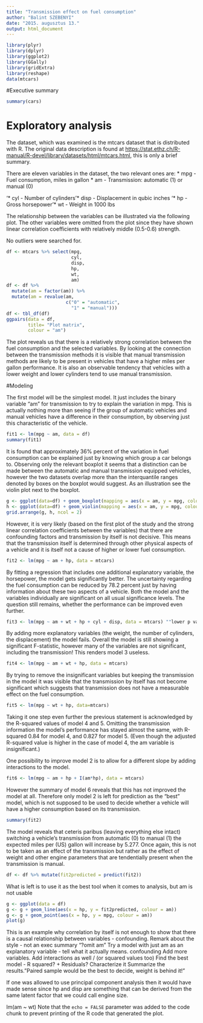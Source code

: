 ```yaml
---
title: "Transmission effect on fuel consumption"
author: "Balint SZEBENYI"
date: "2015. augusztus 13."
output: html_document
---
```


```r
library(plyr)
library(dplyr)
library(ggplot2)
library(GGally)
library(gridExtra)
library(reshape)
data(mtcars)
```

#Executive summary

```r
summary(cars)
```

# Exploratory analysis
The dataset, which was examined is the mtcars dataset that is distributed with R. The original data description is found at <https://stat.ethz.ch/R-manual/R-devel/library/datasets/html/mtcars.html>, this is only a brief summary.

There are eleven variables in the dataset, the two relevant ones are:
* mpg - Fuel consumption, miles in gallon
* am - Transmission: automatic (1) or manual (0) 

'* cyl - Number of cylinders
'* disp - Displacement in qubic inches
'* hp - Gross horsepower
'* wt - Weight in 1000 lbs

The relationship between the variables can be illustrated via the following plot. The other variables were omitted from the plot since they have shown linear correlation coefficients with relatively middle (0.5-0.6) strength.

No outliers were searched for.

```r
df <- mtcars %>% select(mpg,
                        cyl,
                        disp,
                        hp,
                        wt,
                        am)
df <- df %>%
  mutate(am = factor(am)) %>%
  mutate(am = revalue(am,
                      c("0" = "automatic",
                        "1" = "manual")))
df <- tbl_df(df)
ggpairs(data = df,
        title= "Plot matrix",
        colour = "am")
```

The plot reveals us that there is a relatively strong correlation between the fuel consumption and the selected variables. By looking at the connection between the transmission methods it is visible that manual transmission methods are likely to be present in vehicles that have a higher miles per gallon performance. It is also an observable tendency that vehicles with a lower weight and lower cylinders tend to use manual transmission.

#Modeling

The first model will be the simplest model. It just includes the binary variable "am" for transmission to try to explain the variation in mpg. This is actually nothing more than seeing if the group of automatic vehicles and manual vehicles have a difference in their consumption, by observing just this characteristic of the vehicle.

```r
fit1 <- lm(mpg ~ am, data = df)
summary(fit1)
```

It is found that approximately 36% percent of the variation in fuel consumption can be explained just by knowing which group a car belongs to. Observing only the relevant boxplot it seems that a distinction can be made between the automatic and manual transmission equipped vehicles, however the two datasets overlap more than the interquantile ranges denoted by boxes on the boxplot would suggest. As an illustration see the violin plot next to the boxplot.

```r
g <- ggplot(data=df) + geom_boxplot(mapping = aes(x = am, y = mpg, colour = am))
h <- ggplot(data=df) + geom_violin(mapping = aes(x = am, y = mpg, colour = am))
grid.arrange(g, h, ncol = 2)
```

However, it is very likely (based on the first plot of the study and the strong linear correlation coefficients between the variables) that there are confounding factors and transmission by itself is not decisive. This means that the transmission itself is determined through other physical aspects of a vehicle and it is itself not a cause of higher or lower fuel consumption.

```r
fit2 <- lm(mpg ~ am + hp, data = mtcars)
```

By fitting a regression that includes one additional explanatory variable, the horsepower, the model gets significantly better. The uncertainty regarding the fuel consumption can be reduced by 78.2 percent just by having information about these two aspects of a vehicle. Both the model and the variables individually are significant on all usual significance levels. The question still remains, whether the performance can be improved even further.

```r
fit3 <- lm(mpg ~ am + wt + hp + cyl + disp, data = mtcars) ""lower p values -y throw it out s, try less addition try interaction; vif - handling by pca;
```

By adding more explanatory variables (the weight, the number of cylinders, the displacement) the model fails. Overall the model is still showing a significant F-statistic, however many of the variables are not significant, including the transmission! This renders model 3 useless.

```r
fit4 <- lm(mpg ~ am + wt + hp, data = mtcars)
```

By trying to remove the insignificant variables but keeping the transmission in the model it was visible that the transmission by itself has not become significant which suggests that transmission does not have a measurable effect on the fuel consumption.

```r
fit5 <- lm(mpg ~ wt + hp, data=mtcars)
```

Taking it one step even further the previous statement is acknowledged by the R-squared values of model 4 and 5. Omitting the transmission information the model's performance has stayed almost the same, with R-squared 0.84 for model 4, and 0.827 for model 5. (Even though the adjusted R-squared value is higher in the case of model 4, the am variable is insignificant.)

One possibility to improve model 2 is to allow for a different slope by adding interactions to the model.

```r
fit6 <- lm(mpg ~ am + hp + I(am*hp), data = mtcars)
```

However the summary of model 6 reveals that this has not improved the model at all.
Therefore only model 2 is left for prediction as the "best" model, which is not supposed to be used to decide whether a vehicle will have a higher consumption based on its transmission.

```r
summary(fit2)
```

The model reveals that ceteris paribus (leaving everything else intact) switching a vehicle's transmission from automatic (0) to manual (1) the expected miles per (US) gallon will increase by 5.277. Once again, this is not to be taken as an effect of the transmission but rather as the effect of weight and other engine parameters that are tendentially present when the transmission is manual.

```r
df <- df %>% mutate(fit2predicted = predict(fit2))
```
What is left is to use it as the best tool when it comes to analysis, but am is not usable

```r
g <- ggplot(data = df)
g <- g + geom_line(aes(x = hp, y = fit2predicted, colour = am))
g <- g + geom_point(aes(x = hp, y = mpg, colour = am))
plot(g)
```
This is an example why correlation by itself is not enough to show that there is a causal relationship between variables - confounding.
Remark about the style - not an exec summary
"?omit am"
Try a model with just am as an explanatory variable - tell what it actually means. confounding
Add more variables.
Add interactions as well / (or squared values too)
Find the best model - R squared? + Residuals?
Characterize it
Summarize the results."Paired sample would be the best to decide, weight is behind it!"

If one was allowed to use principal component analysis then it would have made sense since hp and disp are something that can be derived from the same latent factor that we could call engine size.

lm(am ~ wt)
Note that the `echo = FALSE` parameter was added to the code chunk to prevent printing of the R code that generated the plot.
